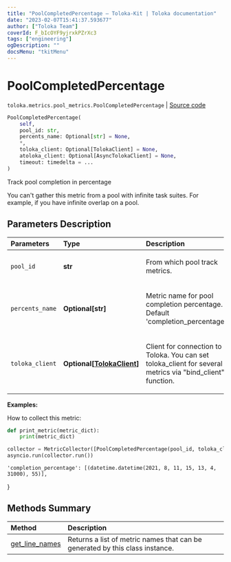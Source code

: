 ```yaml
---
title: "PoolCompletedPercentage — Toloka-Kit | Toloka documentation"
date: "2023-02-07T15:41:37.593677"
author: ["Toloka Team"]
coverId: F_bIcOYF9yjrxkPZrXc3
tags: ["engineering"]
ogDescription: ""
docsMenu: "tkitMenu"
---
```


# PoolCompletedPercentage
`toloka.metrics.pool_metrics.PoolCompletedPercentage` | [Source code](https://github.com/Toloka/toloka-kit/blob/v1.1.3/src/metrics/pool_metrics.py#L155)

```python
PoolCompletedPercentage(
    self,
    pool_id: str,
    percents_name: Optional[str] = None,
    *,
    toloka_client: Optional[TolokaClient] = None,
    atoloka_client: Optional[AsyncTolokaClient] = None,
    timeout: timedelta = ...
)
```

Track pool completion in percentage

You can't gather this metric from a pool with infinite task suites. For example, if you have infinite overlap on a pool.

## Parameters Description

| Parameters | Type | Description |
| :----------| :----| :-----------|
`pool_id`|**str**|<p>From which pool track metrics.</p>
`percents_name`|**Optional\[str\]**|<p>Metric name for pool completion percentage. Default &#x27;completion_percentage&#x27;.</p>
`toloka_client`|**Optional\[[TolokaClient](/docs/toloka-kit/reference/toloka.client.TolokaClient)\]**|<p>Client for connection to Toloka. You can set toloka_client for several metrics via &quot;bind_client&quot; function.</p>

**Examples:**

How to collect this metric:
```python
def print_metric(metric_dict):
    print(metric_dict)

collector = MetricCollector([PoolCompletedPercentage(pool_id, toloka_client=toloka_client)], print_metric)
asyncio.run(collector.run())
```
    'completion_percentage': [(datetime.datetime(2021, 8, 11, 15, 13, 4, 31000), 55)],
}
## Methods Summary

| Method | Description |
| :------| :-----------|
[get_line_names](/docs/toloka-kit/reference/toloka.metrics.pool_metrics.PoolCompletedPercentage.get_line_names)| Returns a list of metric names that can be generated by this class instance.

